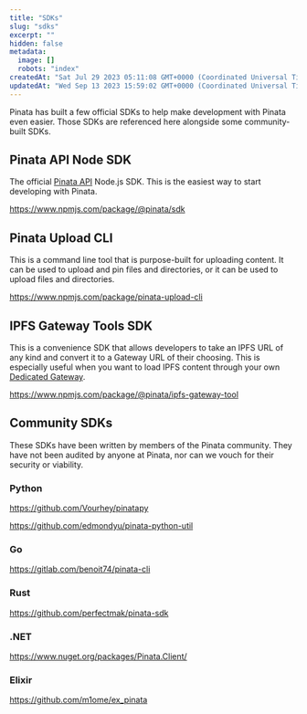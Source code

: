```yaml
---
title: "SDKs"
slug: "sdks"
excerpt: ""
hidden: false
metadata: 
  image: []
  robots: "index"
createdAt: "Sat Jul 29 2023 05:11:08 GMT+0000 (Coordinated Universal Time)"
updatedAt: "Wed Sep 13 2023 15:59:02 GMT+0000 (Coordinated Universal Time)"
---
```

Pinata has built a few official SDKs to help make development with Pinata even easier. Those SDKs are referenced here alongside some community-built SDKs.

## Pinata API Node SDK

The official [Pinata API]()  Node.js SDK. This is the easiest way to start developing with Pinata. 

https://www.npmjs.com/package/@pinata/sdk

## Pinata Upload CLI

This is a command line tool that is purpose-built for uploading content. It can be used to upload and pin files and directories, or it can be used to upload files and directories. 

https://www.npmjs.com/package/pinata-upload-cli

## IPFS Gateway Tools SDK

This is a convenience SDK that allows developers to take an IPFS URL of any kind and convert it to a Gateway URL of their choosing. This is especially useful when you want to load IPFS content through your own [Dedicated Gateway]().

https://www.npmjs.com/package/@pinata/ipfs-gateway-tool

## Community SDKs

These SDKs have been written by members of the Pinata community. They have not been audited by anyone at Pinata, nor can we vouch for their security or viability. 

### Python

https://github.com/Vourhey/pinatapy

https://github.com/edmondyu/pinata-python-util

### Go

https://gitlab.com/benoit74/pinata-cli

### Rust

https://github.com/perfectmak/pinata-sdk

### .NET

https://www.nuget.org/packages/Pinata.Client/

### Elixir

https://github.com/m1ome/ex_pinata

